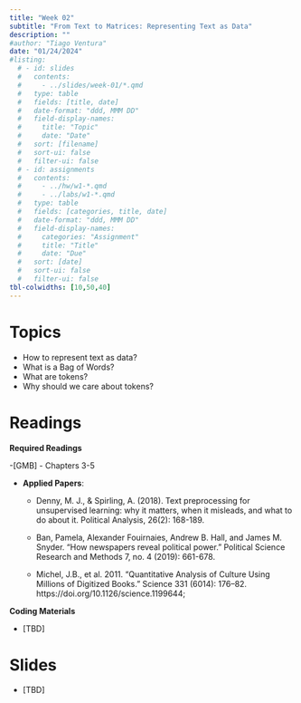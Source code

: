 ```yaml
---
title: "Week 02"
subtitle: "From Text to Matrices: Representing Text as Data"
description: ""
#author: "Tiago Ventura"
date: "01/24/2024"
#listing:
  # - id: slides
  #   contents:
  #     - ../slides/week-01/*.qmd
  #   type: table
  #   fields: [title, date]
  #   date-format: "ddd, MMM DD"
  #   field-display-names:
  #     title: "Topic"
  #     date: "Date"
  #   sort: [filename]
  #   sort-ui: false
  #   filter-ui: false
  # - id: assignments
  #   contents:
  #     - ../hw/w1-*.qmd
  #     - ../labs/w1-*.qmd
  #   type: table
  #   fields: [categories, title, date]
  #   date-format: "ddd, MMM DD"
  #   field-display-names:
  #     categories: "Assignment"
  #     title: "Title"
  #     date: "Due"
  #   sort: [date]
  #   sort-ui: false
  #   filter-ui: false
tbl-colwidths: [10,50,40]
---
```

# Topics

- How to represent text as data? 
- What is a Bag of Words?
- What are tokens? 
- Why should we care about tokens?

# Readings

**Required Readings**

-[GMB] -  Chapters 3-5

- **Applied Papers**: 

    - Denny, M. J., & Spirling, A. (2018). Text preprocessing for unsupervised learning: why it matters, when it misleads, and what to do about it. Political Analysis, 26(2): 168-189.

    - Ban, Pamela, Alexander Fouirnaies, Andrew B. Hall, and James M. Snyder. "How newspapers reveal political power." Political Science Research and Methods 7, no. 4 (2019): 661-678.
    
    - Michel, J.B., et al. 2011. “Quantitative Analysis of Culture Using Millions of Digitized Books.” Science 331 (6014): 176–82. https://doi.org/10.1126/science.1199644;


**Coding Materials**

- [TBD]

# Slides

- [TBD]